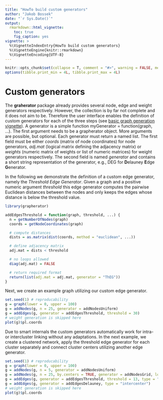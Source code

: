 ```yaml
---
title: "HowTo build custom generators"
author: "Jakob Bossek"
date: "`r Sys.Date()`"
output:
  rmarkdown::html_vignette:
    toc: true
    fig_caption: yes
vignette: >
  %\VignetteIndexEntry{HowTo build custom generators}
  %\VignetteEngine{knitr::rmarkdown}
  %\VignetteEncoding{UTF-8}
---
```


```r
knitr::opts_chunk$set(collapse = T, comment = "#>", warning = FALSE, message = FALSE, fig.align = "center")
options(tibble.print_min = 4L, tibble.print_max = 4L)
```

# Custom generators

The **graherator** package already provides several node, edge and weight generators respectively. However, the collection is by far not complete and it does not aim to be. Therefore the user interface enables the definition of custom generators for each of the three steps (see [basic graph generation vignette](introduction.html)). A generator is a simple function myGenerator = function(graph, ...). The first argument needs to be a grapherator object. More arguments are possible, but optional. Each generator must return a named list. The first field must be either *coords* (matrix of node coordinates) for node generators, *adj.mat* (logical matrix defining the adjacency matrix) or *weights* (numeric matrix of weights or list of numeric matrices) for weight generators respectively. The second field is named *generator* and contains a short string representation of the generator, e.g., DEG for **D**elauney **E**dge **G**enerator.

In the following we demonstrate the definition of a custom edge generator, namely the *Threshold Edge Generator*. Given a graph and a positive numeric argument *threshold* this edge generator computes the pairwise Euclidean distances between the nodes and only keeps the edges whose distance is below the threshold value.

```r
library(grapherator)

addEdgesThreshold = function(graph, threshold, ...) {
  n = getNumberOfNodes(graph)
  coords = getNodeCoordinates(graph)

  # compute distances
  dists = as.matrix(dist(coords, method = "euclidean", ...))

  # define adjacency matrix
  adj.mat = dists < threshold

  # no loops allowed
  diag(adj.mat) = FALSE

  # return required format
  return(list(adj.mat = adj.mat, generator = "ThEG"))
}
```

Next, we create an example graph utilizing our custom edge generator.

```r
set.seed(1) # reproducability
g = graph(lower = 0, upper = 100)
g = addNodes(g, n = 25, generator = addNodesUniform)
g = addEdges(g, generator = addEdgesThreshold, threshold = 30)
# weight generation is skipped here
plot(g)$pl.coords
```

Due to smart internals the custom generators automatically work for intra- or intercluster linking without any adaptations. In the next example, we create a clustered network, apply the threshold edge generator for each cluster separately and connect cluster centers utilizing another edge generator.

```r
set.seed(1) # reproducability
g = graph(lower = 0, upper = 100)
g = addNodes(g, n = 5, generator = addNodesUniform)
g = addNodes(g, n = 25, by.centers = TRUE, generator = addNodesGrid, lower = c(0, 0), upper = c(15, 15))
g = addEdges(g, generator = addEdgesThreshold, threshold = 13, type = "intracluster")
g = addEdges(g, generator = addEdgesDelauney, type = "intercenter")
# weight generation is skipped here
plot(g)$pl.coords
```

